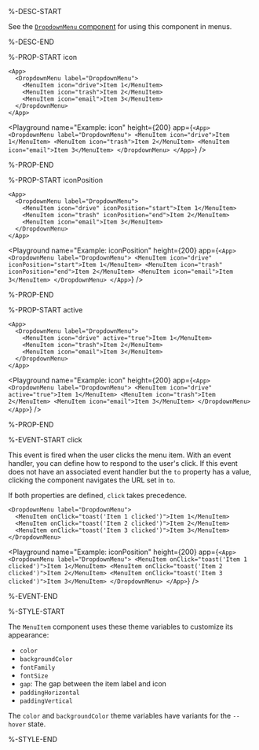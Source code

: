 %-DESC-START

See the [`DropdownMenu` component](./DropdownMenu) for using this component in menus.

%-DESC-END

%-PROP-START icon

```xmlui copy /icon/
<App>
  <DropdownMenu label="DropdownMenu">
    <MenuItem icon="drive">Item 1</MenuItem>
    <MenuItem icon="trash">Item 2</MenuItem>
    <MenuItem icon="email">Item 3</MenuItem>
  </DropdownMenu>
</App>
```

<Playground
  name="Example: icon"
  height={200}
  app={`
    <App>
      <DropdownMenu label="DropdownMenu">
        <MenuItem icon="drive">Item 1</MenuItem>
        <MenuItem icon="trash">Item 2</MenuItem>
        <MenuItem icon="email">Item 3</MenuItem>
      </DropdownMenu>
    </App>
  `}
/>

%-PROP-END

%-PROP-START iconPosition

```xmlui copy /iconPosition/
<App>
  <DropdownMenu label="DropdownMenu">
    <MenuItem icon="drive" iconPosition="start">Item 1</MenuItem>
    <MenuItem icon="trash" iconPosition="end">Item 2</MenuItem>
    <MenuItem icon="email">Item 3</MenuItem>
  </DropdownMenu>
</App>
```

<Playground
  name="Example: iconPosition"
  height={200}
  app={`
<App>
  <DropdownMenu label="DropdownMenu">
    <MenuItem icon="drive" iconPosition="start">Item 1</MenuItem>
    <MenuItem icon="trash" iconPosition="end">Item 2</MenuItem>
    <MenuItem icon="email">Item 3</MenuItem>
  </DropdownMenu>
</App>
  `}
/>

%-PROP-END

%-PROP-START active

```xmlui copy /active="true"/
<App>
  <DropdownMenu label="DropdownMenu">
    <MenuItem icon="drive" active="true">Item 1</MenuItem>
    <MenuItem icon="trash">Item 2</MenuItem>
    <MenuItem icon="email">Item 3</MenuItem>
  </DropdownMenu>
</App>
```

<Playground
  name="Example: icon"
  height={200}
  app={`
    <App>
      <DropdownMenu label="DropdownMenu">
        <MenuItem icon="drive" active="true">Item 1</MenuItem>
        <MenuItem icon="trash">Item 2</MenuItem>
        <MenuItem icon="email">Item 3</MenuItem>
      </DropdownMenu>
    </App>
  `}
/>

%-PROP-END

%-EVENT-START click

This event is fired when the user clicks the menu item. With an event handler, you can define how to respond to the user's click. If this event does not have an associated event handler but the `to` property has a value, clicking the component navigates the URL set in `to`.

If both properties are defined, `click` takes precedence.

```xmlui copy /onClick/
<DropdownMenu label="DropdownMenu">
  <MenuItem onClick="toast('Item 1 clicked')">Item 1</MenuItem>
  <MenuItem onClick="toast('Item 2 clicked')">Item 2</MenuItem>
  <MenuItem onClick="toast('Item 3 clicked')">Item 3</MenuItem>
</DropdownMenu>
```

<Playground
  name="Example: iconPosition"
  height={200}
  app={`
<App>
  <DropdownMenu label="DropdownMenu">
    <MenuItem onClick="toast('Item 1 clicked')">Item 1</MenuItem>
    <MenuItem onClick="toast('Item 2 clicked')">Item 2</MenuItem>
    <MenuItem onClick="toast('Item 3 clicked')">Item 3</MenuItem>
  </DropdownMenu>
</App>
  `}
/>

%-EVENT-END

%-STYLE-START

The `MenuItem` component uses these theme variables to customize its appearance:
- `color`
- `backgroundColor`
- `fontFamily`
- `fontSize`
- `gap`: The gap between the item label and icon
- `paddingHorizontal`
- `paddingVertical`

The `color` and `backgroundColor` theme variables have variants for the `--hover` state.

%-STYLE-END
